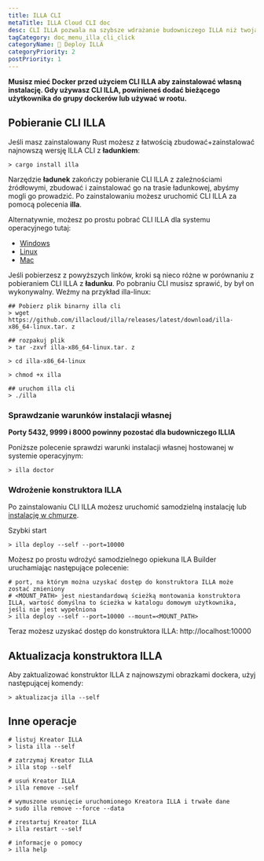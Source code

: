 ```yaml
---
title: ILLA CLI
metaTitle: ILLA Cloud CLI doc
desc: CLI ILLA pozwala na szybsze wdrażanie budowniczego ILLA niż twoja wyobraźnia.
tagCategory: doc_menu_illa_cli_click
categoryName: 👷 Deploy ILLA
categoryPriority: 2
postPriority: 1
---
```


**Musisz mieć Docker przed użyciem CLI ILLA aby zainstalować własną instalację. Gdy używasz CLI ILLA, powinieneś dodać bieżącego użytkownika do grupy dockerów lub używać w rootu.**

## Pobieranie CLI ILLA

Jeśli masz zainstalowany Rust możesz z łatwością zbudować+zainstalować najnowszą wersję ILLA CLI z **ładunkiem**:

```
> cargo install illa
```

Narzędzie **ładunek** zakończy pobieranie CLI ILLA z zależnościami źródłowymi, zbudować i zainstalować go na trasie ładunkowej, abyśmy mogli go prowadzić.
Po zainstalowaniu możesz uruchomić CLI ILLA za pomocą polecenia **illa**.

Alternatywnie, możesz po prostu pobrać CLI ILLA dla systemu operacyjnego tutaj:

-   [Windows](https://github.com/illacloud/illa/releases/latest/download/illa-x86_64-win.zip)
-   [Linux](https://github.com/illacloud/illa/releases/latest/download/illa-x86_64-linux.tar.gz)
-   [Mac](https://github.com/illacloud/illa/releases/latest/download/illa-x86_64-macos.tar.gz)

Jeśli pobierzesz z powyższych linków, kroki są nieco różne w porównaniu z pobieraniem CLI ILLA z **ładunku**. Po pobraniu CLI musisz sprawić, by był on wykonywalny. Weźmy na przykład illa-linux:

```
## Pobierz plik binarny illa cli
> wget https://github.com/illacloud/illa/releases/latest/download/illa-x86_64-linux.tar. z

## rozpakuj plik
> tar -zxvf illa-x86_64-linux.tar. z

> cd illa-x86_64-linux

> chmod +x illa

## uruchom illa cli
> ./illa

```

### Sprawdzanie warunków instalacji własnej

**Porty 5432, 9999 i 8000 powinny pozostać dla budowniczego ILLIA**

Poniższe polecenie sprawdzi warunki instalacji własnej hostowanej w systemie operacyjnym:

```
> illa doctor
```

### Wdrożenie konstruktora ILLA

Po zainstalowaniu CLI ILLA możesz uruchomić samodzielną instalację lub [instalację w chmurze](https://cloud.illacloud.com/).

Szybki start

```
> illa deploy --self --port=10000
```

Możesz po prostu wdrożyć samodzielnego opiekuna ILA Builder uruchamiając następujące polecenie:

```
# port, na którym można uzyskać dostęp do konstruktora ILLA może zostać zmieniony
# <MOUNT_PATH> jest niestandardową ścieżką montowania konstruktora ILLA, wartość domyślna to ścieżka w katalogu domowym użytkownika, jeśli nie jest wypełniona
> illa deploy --self --port=10000 --mount=<MOUNT_PATH>
```

Teraz możesz uzyskać dostęp do konstruktora ILLA: http://localhost:10000

## Aktualizacja konstruktora ILLA

Aby zaktualizować konstruktor ILLA z najnowszymi obrazkami dockera, użyj następującej komendy:

```
> aktualizacja illa --self
```

## Inne operacje

```
# listuj Kreator ILLA
> lista illa --self

# zatrzymaj Kreator ILLA
> illa stop --self

# usuń Kreator ILLA
> illa remove --self

# wymuszone usunięcie uruchomionego Kreatora ILLA i trwałe dane
> sudo illa remove --force --data

# zrestartuj Kreator ILLA
> illa restart --self

# informacje o pomocy
> illa help
```
